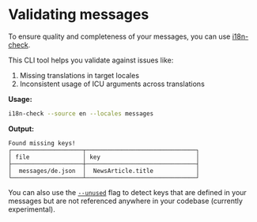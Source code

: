 
# Validating messages

To ensure quality and completeness of your messages, you can use [i18n-check](https://github.com/lingualdev/i18n-check).

This CLI tool helps you validate against issues like:

1. Missing translations in target locales
2. Inconsistent usage of ICU arguments across translations

**Usage:**

```bash
i18n-check --source en --locales messages
```

**Output:**

```
Found missing keys!
┌────────────────────┬───────────────────────────────┐
│ file               │ key                           │
├────────────────────┼───────────────────────────────┤
│  messages/de.json  │  NewsArticle.title            │
└────────────────────┴───────────────────────────────┘
```

<Callout>

You can also use the [`--unused`](https://github.com/lingualdev/i18n-check#--unused--u) flag to detect keys that are defined in your messages but are not referenced anywhere in your codebase (currently experimental).

</Callout>
